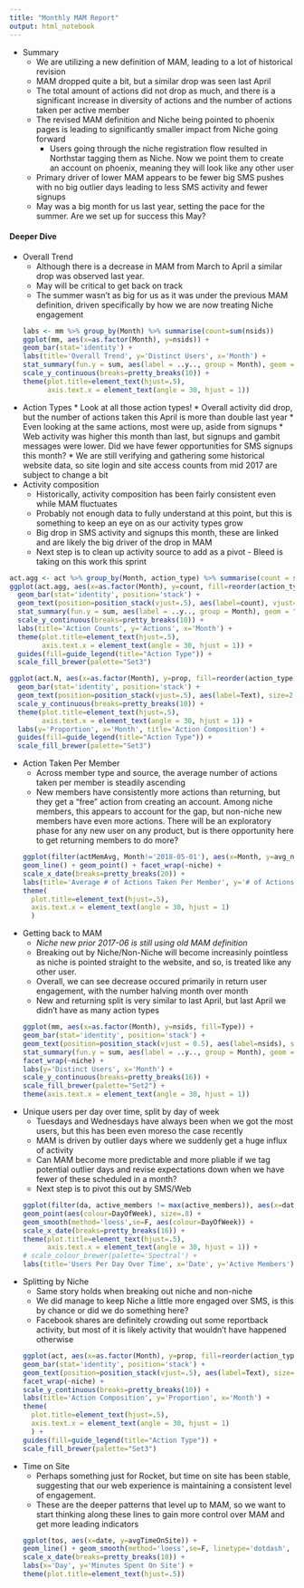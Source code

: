 ```yaml
---
title: "Monthly MAM Report"
output: html_notebook
---
```


* Summary
    * We are utilizing a new definition of MAM, leading to a lot of historical revision
    * MAM dropped quite a bit, but a similar drop was seen last April
    * The total amount of actions did not drop as much, and there is a significant increase in diversity of actions and the number of actions taken per active member
    * The revised MAM definition and Niche being pointed to phoenix pages is leading to significantly smaller impact from Niche going forward
        * Users going through the niche registration flow resulted in Northstar tagging them as Niche. Now we point them to create an account on phoenix, meaning they will look like any other user
    * Primary driver of lower MAM appears to be fewer big SMS pushes with no big outlier days leading to less SMS activity and fewer signups
    * May was a big month for us last year, setting the pace for the summer. Are we set up for success this May?

#### Deeper Dive
* Overall Trend
    * Although there is a decrease in MAM from March to April a similar drop was observed last year.
    * May will be critical to get back on track
    * The summer wasn't as big for us as it was under the previous MAM definition, driven specifically by how we are now treating Niche engagement
```r
labs <- mm %>% group_by(Month) %>% summarise(count=sum(nsids))
ggplot(mm, aes(x=as.factor(Month), y=nsids)) + 
  geom_bar(stat='identity') + 
  labs(title='Overall Trend', y='Distinct Users', x='Month') + 
  stat_summary(fun.y = sum, aes(label = ..y.., group = Month), geom = "text", vjust=-.2) +
  scale_y_continuous(breaks=pretty_breaks(10)) + 
  theme(plot.title=element_text(hjust=.5),
        axis.text.x = element_text(angle = 30, hjust = 1)) 
```

* Action Types
	  * Look at all those action types!
	  * Overall activity did drop, but the number of actions taken this April is more than double last year
	  * Even looking at the same actions, most were up, aside from signups
	  * Web activity was higher this month than last, but signups and gambit messages were lower. Did we have fewer opportunities for SMS signups this month?
	  * We are still verifying and gathering some historical website data, so site login and site access counts from mid 2017 are subject to change a bit
* Activity composition 
    * Historically, activity composition has been fairly consistent even while MAM fluctuates
    * Probably not enough data to fully understand at this point, but this is something to keep an eye on as our activity types grow
    * Big drop in SMS activity and signups this month, these are linked and are likely the big driver of the drop in MAM
    * Next step is to clean up activity source to add as a pivot - Bleed is taking on this work this sprint
	
```r
act.agg <- act %>% group_by(Month, action_type) %>% summarise(count = sum(actions))
ggplot(act.agg, aes(x=as.factor(Month), y=count, fill=reorder(action_type, count))) + 
  geom_bar(stat='identity', position='stack') + 
  geom_text(position=position_stack(vjust=.5), aes(label=count), vjust=0, size=2.5) +
  stat_summary(fun.y = sum, aes(label = ..y.., group = Month), geom = "text", vjust=-.2) +
  scale_y_continuous(breaks=pretty_breaks(10)) + 
  labs(title='Action Counts', y='Actions', x='Month') + 
  theme(plot.title=element_text(hjust=.5),
        axis.text.x = element_text(angle = 30, hjust = 1)) + 
  guides(fill=guide_legend(title="Action Type")) +
  scale_fill_brewer(palette="Set3")

ggplot(act.N, aes(x=as.factor(Month), y=prop, fill=reorder(action_type, prop))) + 
  geom_bar(stat='identity', position='stack') + 
  geom_text(position=position_stack(vjust=.5), aes(label=Text), size=2.5) +
  scale_y_continuous(breaks=pretty_breaks(10)) + 
  theme(plot.title=element_text(hjust=.5),
        axis.text.x = element_text(angle = 30, hjust = 1)) + 
  labs(y='Proportion', x='Month', title='Action Composition') +
  guides(fill=guide_legend(title="Action Type")) +
  scale_fill_brewer(palette="Set3")
```

* Action Taken Per Member
    * Across member type and source, the average number of actions taken per member is steadily ascending
    * New members have consistently more actions than returning, but they get a "free" action from creating an account. Among niche members, this appears to account for the gap, but non-niche new members have even more actions. There will be an exploratory phase for any new user on any product, but is there opportunity here to get returning members to do more?
```r
ggplot(filter(actMemAvg, Month!='2018-05-01'), aes(x=Month, y=avg_n_actions, color=Type)) +
  geom_line() + geom_point() + facet_wrap(~niche) +
  scale_x_date(breaks=pretty_breaks(20)) + 
  labs(title='Average # of Actions Taken Per Member', y='# of Actions', x='Month') + 
  theme(
    plot.title=element_text(hjust=.5),
    axis.text.x = element_text(angle = 30, hjust = 1)
    )
```
* Getting back to MAM
    * *Niche new prior 2017-06 is still using old MAM definition*
    * Breaking out by Niche/Non-Niche will become increasinly pointless as niche is pointed straight to the website, and so, is treated like any other user. 
    * Overall, we can see decrease occured primarily in return user engagement, with the number halving month over month
    * New and returning split is very similar to last April, but last April we didn't have as many action types
```r
ggplot(mm, aes(x=as.factor(Month), y=nsids, fill=Type)) + 
  geom_bar(stat='identity', position='stack') + 
  geom_text(position=position_stack(vjust = 0.5), aes(label=nsids), size=2.5) +
  stat_summary(fun.y = sum, aes(label = ..y.., group = Month), geom = "text", vjust=-.4, size=3) +
  facet_wrap(~niche) + 
  labs(y='Distinct Users', x='Month') + 
  scale_y_continuous(breaks=pretty_breaks(16)) +
  scale_fill_brewer(palette="Set2") + 
  theme(axis.text.x = element_text(angle = 30, hjust = 1))
```

* Unique users per day over time, split by day of week
    * Tuesdays and Wednesdays have always been when we got the most users, but this has been even moreso the case recently
    * MAM is driven by outlier days where we suddenly get a huge influx of activity
    * Can MAM become more predictable and more pliable if we tag potential outlier days and revise expectations down when we have fewer of these scheduled in a month?
    * Next step is to pivot this out by SMS/Web
```r
ggplot(filter(da, active_members != max(active_members)), aes(x=date, y=active_members)) +
  geom_point(aes(colour=DayOfWeek), size=.8) +
  geom_smooth(method='loess',se=F, aes(colour=DayOfWeek)) +
  scale_x_date(breaks=pretty_breaks(16)) +
  theme(plot.title=element_text(hjust=.5),
        axis.text.x = element_text(angle = 30, hjust = 1)) +
  # scale_colour_brewer(palette='Spectral') +
  labs(title='Users Per Day Over Time', x='Date', y='Active Members')
```

* Splitting by Niche
    * Same story holds when breaking out niche and non-niche
    * We did manage to keep Niche a little more engaged over SMS, is this by chance or did we do something here?
    * Facebook shares are definitely crowding out some reportback activity, but most of it is likely activity that wouldn't have happened otherwise
```r
ggplot(act, aes(x=as.factor(Month), y=prop, fill=reorder(action_type, prop))) + 
  geom_bar(stat='identity', position='stack') + 
  geom_text(position=position_stack(vjust=.5), aes(label=Text), size=3) +
  facet_wrap(~niche) + 
  scale_y_continuous(breaks=pretty_breaks(10)) + 
  labs(title='Action Composition', y='Proportion', x='Month') + 
  theme(
    plot.title=element_text(hjust=.5),
    axis.text.x = element_text(angle = 30, hjust = 1)
    ) +
  guides(fill=guide_legend(title="Action Type")) +
  scale_fill_brewer(palette="Set3")
```

* Time on Site
    * Perhaps something just for Rocket, but time on site has been stable, suggesting that our web experience is maintaining a consistent level of engagement.
    * These are the deeper patterns that level up to MAM, so we want to start thinking along these lines to gain more control over MAM and get more leading indicators
```r
ggplot(tos, aes(x=date, y=avgTimeOnSite)) + 
  geom_line() + geom_smooth(method='loess',se=F, linetype='dotdash', color='blue') + 
  scale_x_date(breaks=pretty_breaks(10)) +
  labs(x='Day', y='Minutes Spent On Site') + 
  theme(plot.title=element_text(hjust=.5))
```